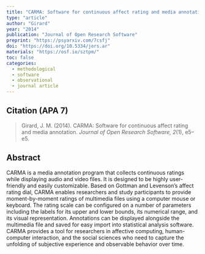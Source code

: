 ```yaml
---
title: "CARMA: Software for continuous affect rating and media annotation"
type: "article"
author: "Girard"
year: "2014"
publication: "Journal of Open Research Software"
preprint: "https://psyarxiv.com/7csfj"
doi: "https://doi.org/10.5334/jors.ar"
materials: "https://osf.io/sztpm/"
toc: false
categories:
  - methodological
  - software
  - observational
  - journal article
---
```


## Citation (APA 7)

> Girard, J. M. (2014). CARMA: Software for continuous affect rating and media annotation. *Journal of Open Research Software, 2*(1), e5–e5.

## Abstract

CARMA is a media annotation program that collects continuous ratings while displaying audio and video files. It is designed to be highly user-friendly and easily customizable. Based on Gottman and Levenson’s affect rating dial, CARMA enables researchers and study participants to provide moment-by-moment ratings of multimedia files using a computer mouse or keyboard. The rating scale can be configured on a number of parameters including the labels for its upper and lower bounds, its numerical range, and its visual representation. Annotations can be displayed alongside the multimedia file and saved for easy import into statistical analysis software. CARMA provides a tool for researchers in affective computing, human-computer interaction, and the social sciences who need to capture the unfolding of subjective experience and observable behavior over time.
